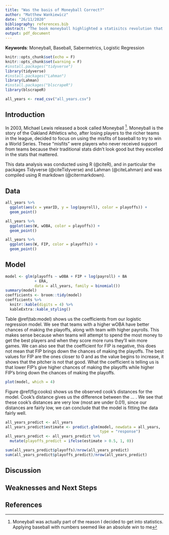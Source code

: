 ```yaml
---
title: "Was the basis of Moneyball Correct?"
author: "Matthew Wankiewicz"
date: "26/11/2020"
bibliography: references.bib
abstract: "The book moneyball highlighted a statisitcs revolution that was occuring in baseball in the early 2000's. In this report, I will use logistic regression to determine whether the advanced stats that stemmed from this revolution are useful for predicting a team's success. According to the model I still have to do this. The model correctly predicted that (insert) teams would make the playoffs using these metrics. "
output: pdf_document
---
```

**Keywords**: Moneyball, Baseball, Sabermetrics, Logistic Regression

```r
knitr::opts_chunk$set(echo = F)
knitr::opts_chunk$set(warning = F)
#install.packages("tidyverse")
library(tidyverse)
#install.packages("Lahman")
library(Lahman)
#install.packages("blscrapeR")
library(blscrapeR)
```


```r
all_years <- read_csv("all_years.csv")
```

## Introduction

In 2003, Michael Lewis released a book called Moneyball ^[Moneyball was actually part of the reason I decided to get into statistics. Applying baseball with numbers seemed like an absolute win to me]. Moneyball is the story of the Oakland Athletics who, after losing players to the richer teams in the league, decided to focus on using the misfits of baseball to try to win a World Series. These "misfits" were players who never received support from teams because their traditional stats didn't look good but they excelled in the stats that mattered.

This data analysis was conducted using R (@citeR), and in particular the packages Tidyverse (@citeTidyverse) and Lahman (@citeLahman) and was compiled using R markdown (@citermarkdown).

## Data

```r
all_years %>% 
  ggplot(aes(x = yearID, y = log(payroll), color = playoffs)) +
  geom_point()
```


```r
all_years %>% 
  ggplot(aes(W, wOBA, color = playoffs)) + 
  geom_point() 
```

```r
all_years %>% 
  ggplot(aes(W, FIP, color = playoffs)) + 
  geom_point() 
```


## Model

```r
model <- glm(playoffs ~ wOBA + FIP + log(payroll) + BA
             + ERA,
             data = all_years, family = binomial())
summary(model)
coefficients <- broom::tidy(model)
coefficients %>% 
  knitr::kable(digits = 4) %>% 
  kableExtra::kable_styling()
```

Table \@ref(tab:model) shows us the coefficients from our logistic regression model. We see that teams with a higher wOBA have better chances of making the playoffs, along with team with higher payrolls. This makes sense because when teams will attempt to spend the most money to get the best players and when they score more runs they'll win more games. We can also see that the coefficient for FIP is negative, this does not mean that FIP brings down the chances of making the playoffs. The best values for FIP are the ones closer to 0 and as the value begins to increase, it shows that the pitcher is not that good. What the coefficient is telling us is that lower FIP's give higher chances of making the playoffs while higher FIP's bring down the chances of making the playoffs.

```r
plot(model, which = 4)
```

Figure \@ref(fig:cooks) shows us the observed cook's distances for the model. Cook's distance gives us the difference between the ... . We see that these cook's distances are very low (most are under 0.01), since our distances are fairly low, we can conclude that the model is fitting the data fairly well.

```r
all_years_predict <- all_years
all_years_predict$estimate <- predict.glm(model, newdata = all_years,
                                          type = "response")
all_years_predict <- all_years_predict %>% 
  mutate(playoffs_predict = ifelse(estimate > 0.5, 1, 0))

sum(all_years_predict$playoffs)/nrow(all_years_predict)
sum(all_years_predict$playoffs_predict)/nrow(all_years_predict)
```



## Discussion

## Weaknesses and Next Steps

## References
